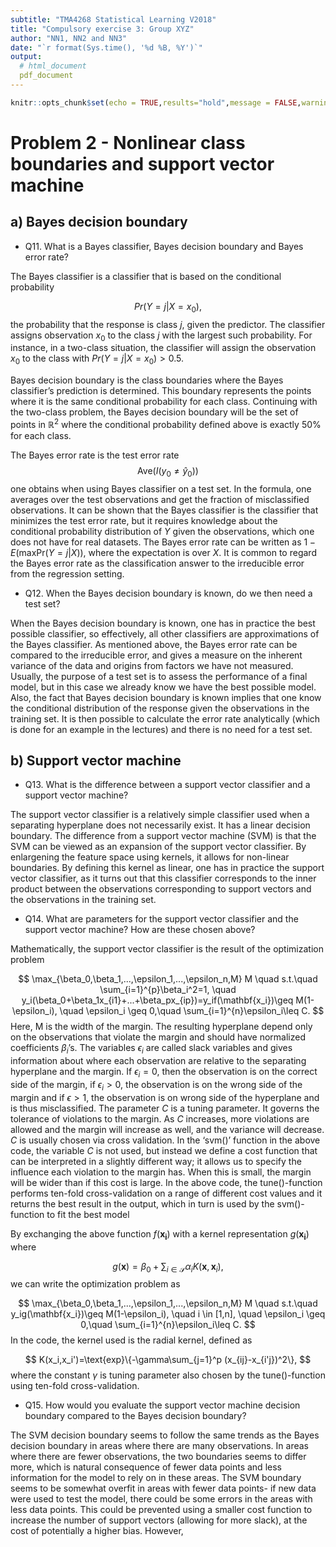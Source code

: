 ```yaml
---
subtitle: "TMA4268 Statistical Learning V2018"
title: "Compulsory exercise 3: Group XYZ"
author: "NN1, NN2 and NN3"
date: "`r format(Sys.time(), '%d %B, %Y')`"
output: 
  # html_document
  pdf_document
---
```

  
```r
knitr::opts_chunk$set(echo = TRUE,results="hold",message = FALSE,warning=FALSE)
```


# Problem 2 - Nonlinear class boundaries and support vector machine

## a) Bayes decision boundary 

* Q11. What is a Bayes classifier, Bayes decision boundary and Bayes error rate?

The Bayes classifier is a classifier that is based on the conditional probability 

$$
Pr(Y=j|X=x_{0}),
$$
the probability that the response is class $j$, given the predictor. The classifier assigns observation $x_0$ to the class $j$ with the largest such probability. For instance, in a two-class situation, the classifier will assign the observation $x_0$ to the class with $Pr(Y=j|X=x_0)>0.5$.

Bayes decision boundary is the class boundaries where the Bayes classifier's prediction is determined. This boundary represents the points where it is the same conditional probability for each class. Continuing with the two-class problem, the Bayes decision boundary will be the set of points in $\mathbb{R}^2$ where the conditional probability defined above is exactly $50\%$ for each class.

The Bayes error rate is the test error rate $$\text{Ave}(I(y_0 \neq \hat{y}_0))$$ one obtains when using Bayes classifier on a test set. In the formula, one averages over the test observations and get the fraction of misclassified observations. It can be shown that the Bayes classifier is the classifier that minimizes the test error rate, but it requires knowledge about the conditional probability distribution of $Y$ given the observations, which one does not have for real datasets. The Bayes error rate can be written as $1-E(\text{maxPr}(Y=j|X))$, where the expectation is over $X$. It is common to regard the Bayes error rate as the classification answer to the irreducible error from the regression setting.

* Q12. When the Bayes decision boundary is known, do we then need a test set?

When the Bayes decision boundary is known, one has in practice the best possible classifier, so effectively, all other classifiers are approximations of the Bayes classifier. As mentioned above, the Bayes error rate can be compared to the irreducible error, and gives a measure on the inherent variance of the data and origins from factors we have not measured. Usually, the purpose of a test set is to assess the performance of a final model, but in this case we already know we have the best possible model. Also, the fact that Bayes decision boundary is known implies that one know the conditional distribution of the response given the observations in the training set. It is then possible to calculate the error rate analytically (which is done for an example in the lectures) and there is no need for a test set.

## b) Support vector machine

* Q13. What is the difference between a support vector classifier and a support vector machine?

The support vector classifier is a relatively simple classifier used when a separating hyperplane does not necessarily exist. It has a linear decision boundary. The difference from a support vector machine (SVM) is that the SVM can be viewed as an expansion of the support vector classifier. By enlargening the feature space using kernels, it allows for non-linear boundaries. By defining this kernel as linear, one has in practice the support vector classifier, as it turns out that this classifier corresponds to the inner product between the observations corresponding to support vectors and the observations in the training set. 

* Q14. What are parameters for the support vector classifier and the support vector machine? How are these chosen above?

 Mathematically, the support vector classifier is the result of the optimization problem

$$
\max_{\beta_0,\beta_1,...,\epsilon_1,...,\epsilon_n,M} M \quad s.t.\quad \sum_{i=1}^{p}\beta_i^2=1, \quad y_i(\beta_0+\beta_1x_{i1}+...+\beta_px_{ip})=y_if(\mathbf{x_i})\geq M(1-\epsilon_i), \quad \epsilon_i \geq 0,\quad \sum_{i=1}^{n}\epsilon_i\leq C.
$$
Here, M is the width of the margin. The resulting hyperplane depend only on the observations that violate the margin and should have normalized coefficients $\beta_i$'s. The variables $\epsilon_i$ are called slack variables and gives information about where each observation are relative to the separating hyperplane and the margin. If $\epsilon_i=0$, then the observation is on the correct side of the margin, if $\epsilon_i>0$, the observation is on the wrong side of the margin and if $\epsilon>1$, the observation is on wrong side of the hyperplane and is thus misclassified. The parameter $C$ is a tuning parameter. It governs the tolerance of violations to the margin. As $C$ increases, more violations are allowed and the margin will increase as well, and the variance will decrease. $C$ is usually chosen via cross validation. In the 'svm()' function in the above code, the variable $C$ is not used, but instead we define a cost function that can be interpreted in a slightly different way; it allows us to specify the influence each violation to the margin has. When this is small, the margin will be wider than if this cost is large. In the above code, the tune()-function performs ten-fold cross-validation on a range of different cost values and it returns the best result in the output, which in turn is used by the svm()-function to fit the best model

By exchanging the above function $f(\mathbf{x_i})$ with a kernel representation $g(\mathbf{x_i})$ where 

$$
g(\mathbf{x})=\beta_0 + \sum_{i \in \mathcal{S}} \alpha_iK(\mathbf{x},\mathbf{x}_i),
$$
we can write the optimization problem as 

$$
\max_{\beta_0,\beta_1,...,\epsilon_1,...,\epsilon_n,M} M \quad s.t.\quad y_ig(\mathbf{x_i})\geq M(1-\epsilon_i), \quad i \in [1,n], \quad \epsilon_i \geq 0,\quad \sum_{i=1}^{n}\epsilon_i\leq C.
$$
In the code, the kernel used is the radial kernel, defined as 

$$
K(x_i,x_i')=\text{exp}\{-\gamma\sum_{j=1}^p (x_{ij}-x_{i'j})^2\},
$$
where the constant $\gamma$ is tuning parameter also chosen by the tune()-function using ten-fold cross-validation. 

* Q15. How would you evaluate the support vector machine decision boundary compared to the Bayes decision boundary?

The SVM decision boundary seems to follow the same trends as the Bayes decision boundary in areas where there are many observations. In areas where there are fewer observations, the two boundaries seems to differ more, which is natural consequence of fewer data points and less information for the model to rely on in these areas. The SVM boundary seems to be somewhat overfit in areas with fewer data points- if new data were used to test the model, there could be some errors in the areas with less data points. This could be prevented using a smaller cost function to increase the number of support vectors (allowing for more slack), at the cost of potentially a higher bias. However,  






